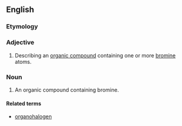 ==English==

===Etymology===
{{prefix|organo|bromine}}

===Adjective===
{{en-adj|-}}

# {{context|organic chemistry}} Describing an [[organic compound]] containing one or more [[bromine]] atoms.

===Noun===
{{en-noun}}

#{{organic chemistry}} An organic compound containing bromine.

====Related terms====
*[[organohalogen]]